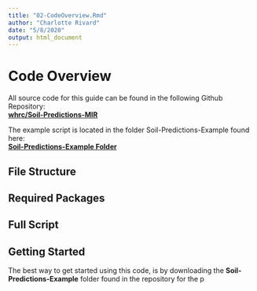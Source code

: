 ```yaml
---
title: "02-CodeOverview.Rmd"
author: "Charlotte Rivard"
date: "5/8/2020"
output: html_document
---
```


# Code Overview
All source code for this guide can be found in the following Github Repository:    
[**whrc/Soil-Predictions-MIR**](https://github.com/whrc/Soil-Predictions-MIR)

The example script is located in the folder Soil-Predictions-Example found here:    
[**Soil-Predictions-Example Folder**](https://github.com/whrc/Soil-Predictions-MIR/tree/master/Soil-Predictions-Example)

## File Structure


## Required Packages

## Full Script

## Getting Started    

The best way to get started using this code, is by downloading the **Soil-Predictions-Example** folder found in the repository for the p

